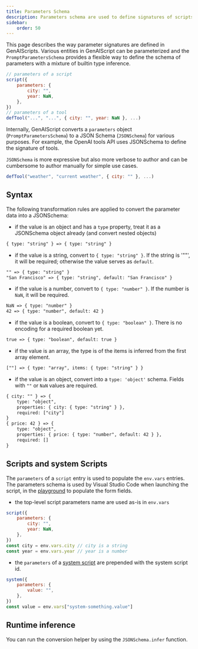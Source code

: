 ```yaml
---
title: Parameters Schema
description: Parameters schema are used to define signatures of scripts, tools.
sidebar:
    order: 50
---
```



This page describes the way parameter signatures are defined in GenAIScripts.
Various entities in GenAIScript can be parameterized and the `PromptParametersSchema`
provides a flexible way to define the schema of parameters with a mixture of builtin type inference.

```js "parameters"
// parameters of a script
script({
    parameters: {
        city: "",
        year: NaN,
    },
})
// parameters of a tool
defTool("...", "...", { city: "", year: NaN }, ...)
```

Internally, GenAIScript converts a `parameters` object (`PromptParametersSchema`) to a JSON Schema (`JSONSchema`) for various purposes.
For example, the OpenAI tools API uses JSONSchema to define the signature of tools.

`JSONSchema` is more expressive but also more verbose to author and
can be cumbersome to author manually for simple use cases.

```js '{ city: "" }'
defTool("weather", "current weather", { city: "" }, ...)
```

<YouTube id="https://youtu.be/96iPImE4c2o" posterQuality="high" />

## Syntax

The following transformation rules are applied to convert the parameter data into
a JSONSchema:

- if the value is an object and has a `type` property, treat it as a JSONSchema object already (and convert nested objects)

```txt
{ type: "string" } => { type: "string" }
```

- if the value is a string, convert to `{ type: "string" }`. If the string is '""', it will be required; otherwise the value serves as `default`.

```txt
"" => { type: "string" }
"San Francisco" => { type: "string", default: "San Francisco" }
```

- if the value is a number, convert to `{ type: "number" }`. If the number is `NaN`, it will be required.

```txt
NaN => { type: "number" }
42 => { type: "number", default: 42 }
```

- if the value is a boolean, convert to `{ type: "boolean" }`. There is no encoding for a required boolean yet.

```txt
true => { type: "boolean", default: true }
```

- if the value is an array, the type is of the items is inferred from the first array element.

```txt
[""] => { type: "array", items: { type: "string" } }
```

- if the value is an object, convert into a `type: 'object'` schema. Fields with `""` or `NaN` values are required.

```txt
{ city: "" } => {
    type: "object",
    properties: { city: { type: "string" } },
    required: ["city"]
}
{ price: 42 } => {
    type: "object",
    properties: { price: { type: "number", default: 42 } },
    required: []
}
```

## Scripts and system Scripts

The `parameters` of a `script` entry is used to populate the `env.vars` entries. The parameters schema
is used by Visual Studio Code when launching the script, in the [playground](/genaiscript/reference/playground)
to populate the form fields.

- the top-level script parameters name are used as-is in `env.vars`

```js
script({
    parameters: {
        city: "",
        year: NaN,
    },
})
const city = env.vars.city // city is a string
const year = env.vars.year // year is a number
```

- the `parameters` of a [system script](/genaiscript/reference/scripts/system)
  are prepended with the system script id.

```js title="system-something.genai.js"
system({
    parameters: {
        value: "",
    },
})
const value = env.vars["system-something.value"]
```

## Runtime inference

You can run the conversion helper by using the `JSONSchema.infer` function.
